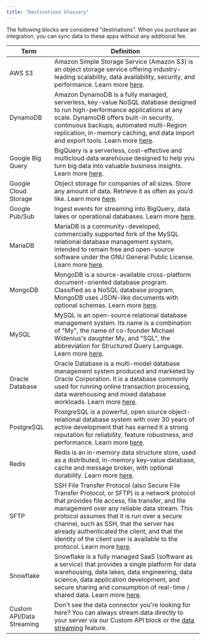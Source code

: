```yaml
---
title: "Destinations Glossary"
---
```


The following blocks are considered "destinations". When you purchase an integration, you can sync data to these apps without any additional fee.

| Term                      | Definition                                                                                                                                                                                                                                                                                                                                                                                                                                                                           |
| ------------------------- | ------------------------------------------------------------------------------------------------------------------------------------------------------------------------------------------------------------------------------------------------------------------------------------------------------------------------------------------------------------------------------------------------------------------------------------------------------------------------------------ |
| AWS S3                    | Amazon Simple Storage Service (Amazon S3) is an object storage service offering industry-leading scalability, data availability, security, and performance. Learn more [here](https://runalloy.com/integrations/aws-s3/).                                                                                                                                                                                                                                                            |
| DynamoDB                  | Amazon DynamoDB is a fully managed, serverless, key-value NoSQL database designed to run high-performance applications at any scale. DynamoDB offers built-in security, continuous backups, automated multi-Region replication, in-memory caching, and data import and export tools. Learn more [here](https://runalloy.com/integrations/dynamodb/).                                                                                                                                 |
| Google Big Query          | BigQuery is a serverless, cost-effective and multicloud data warehouse designed to help you turn big data into valuable business insights. Learn more [here](https://runalloy.com/integrations/google-big-query/).                                                                                                                                                                                                                                                                   |
| Google Cloud Storage      | Object storage for companies of all sizes. Store any amount of data. Retrieve it as often as you’d like. Learn more [here](https://runalloy.com/integrations/google-cloud-storage/).                                                                                                                                                                                                                                                                                                 |
| Google Pub/Sub            | Ingest events for streaming into BigQuery, data lakes or operational databases. Learn more [here](https://runalloy.com/integrations/google-pub-sub/).                                                                                                                                                                                                                                                                                                                                |
| MariaDB                   | MariaDB is a community-developed, commercially supported fork of the MySQL relational database management system, intended to remain free and open-source software under the GNU General Public License. Learn more [here](https://runalloy.com/integrations/mariadb/).                                                                                                                                                                                                              |
| MongoDB                   | MongoDB is a source-available cross-platform document-oriented database program. Classified as a NoSQL database program, MongoDB uses JSON-like documents with optional schemas. Learn more [here](https://runalloy.com/integrations/mongodb/).                                                                                                                                                                                                                                      |
| MySQL                     | MySQL is an open-source relational database management system. Its name is a combination of "My", the name of co-founder Michael Widenius's daughter My, and "SQL", the abbreviation for Structured Query Language. Learn more [here](https://runalloy.com/integrations/mysql/).                                                                                                                                                                                                     |
| Oracle Database           | Oracle Database is a multi-model database management system produced and marketed by Oracle Corporation. It is a database commonly used for running online transaction processing, data warehousing and mixed database workloads. Learn more [here](https://www.oracle.com/database/).                                                                                                                                                                                               |
| PostgreSQL                | PostgreSQL is a powerful, open source object-relational database system with over 30 years of active development that has earned it a strong reputation for reliability, feature robustness, and performance. Learn more [here](https://runalloy.com/integrations/postgresql/).                                                                                                                                                                                                      |
| Redis                     | Redis is an in-memory data structure store, used as a distributed, in-memory key–value database, cache and message broker, with optional durability. Learn more [here](https://runalloy.com/integrations/redis/).                                                                                                                                                                                                                                                                    |
| SFTP                      | SSH File Transfer Protocol (also Secure File Transfer Protocol, or SFTP) is a network protocol that provides file access, file transfer, and file management over any reliable data stream. This protocol assumes that it is run over a secure channel, such as SSH, that the server has already authenticated the client, and that the identity of the client user is available to the protocol. Learn more [here](https://en.wikipedia.org/wiki/SSH%5FFile%5FTransfer%5FProtocol). |
| Snowflake                 | Snowflake is a fully managed SaaS (software as a service) that provides a single platform for data warehousing, data lakes, data engineering, data science, data application development, and secure sharing and consumption of real-time / shared data. Learn more [here](https://runalloy.com/integrations/snowflake/).                                                                                                                                                            |
| Custom API/Data Streaming | Don't see the data connector you're looking for here? You can always stream data directly to your server via our Custom API block or the [data streaming](/docs/streaming-data-back-to-a-destination) feature.                                                                                                                                                                                                                                                                       |